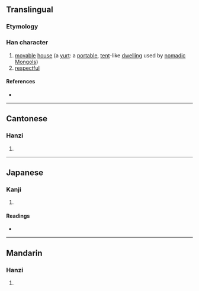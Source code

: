 {{character info/new}}
==Translingual==

===Etymology===
{{Han compound|广|異|c1=s|c2=p|ls=psc}}

===Han character===
{{Han char|rn=53|rad=广|as=12|sn=15|four=00281|canj=IWTC|ids=⿸广異}}

# [[movable]] [[house]] (a [[yurt]]: a [[portable]], [[tent]]-like [[dwelling]] used by [[nomad]]ic [[Mongol]]s)
# [[respectful]]

====References====
* {{Han ref|kx=0350.170|dkj=09478|dj=0661.190|hdz=20899.020|uh=5ED9|ud=24281|bh=E1BB|bd=57787}}

----

==Cantonese==

===Hanzi===
{{yue-hanzi|jyut=[[ji6]]|y=yi6}}

# {{defn|lang=yue|sort=广12}}

----

==Japanese==

===Kanji===
{{ja-kanji|grade=|rs=广12}}

# {{defn|lang=ja|sort=广12}}

====Readings====
* {{ja-readings|on=[[よく]] (yoku), [[よき]] (yoki), [[い]] (i)|kun=[[てんまく]] (temmaku), [[つつしむ]] (tsutsushimu), [[ひさし]] (hisashi)}}

----

==Mandarin==

===Hanzi===
{{cmn-hanzi|pin=[[yì]] ([[yi4]])|wg=i<sup>4</sup>}}

# {{defn|lang=cmn|sort=广12}}